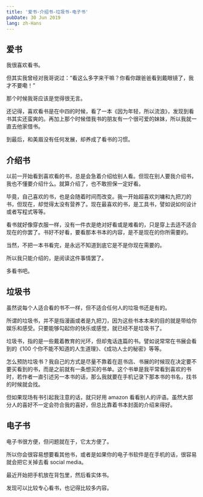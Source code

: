 ```yaml
---
title: '爱书-介绍书-垃圾书-电子书'
pubDate: 30 Jun 2019
lang: zh-Hans
---
```


## 爱书

我很喜欢看书。

但其实我曾经对我哥说过：“看这么多字来干嘛？你看你跟爸爸看到戴眼镜了，我才不要嘞！”

那个时候我哥应该是觉得很无言。

还记得，喜欢看书是在中四的时候，看了一本《因为年轻，所以流浪》，发现到看书其实还蛮爽的。再加上那个时候借我书的朋友有一个很可爱的妹妹，所以我就一直去他家借书。

到最后，和美眉没有任何发展，却养成了看书的习惯。

## 介绍书

以前一开始看到喜欢看的书，总是会急着介绍给别人看。但现在别人要我介绍书，我也不懂要介绍什么。就算介绍了，也不敢担保一定好看。

毕竟，自己喜欢的书，也是会随着时间而改变。我一开始超喜欢刘墉和九把刀的书，但现在，却觉得太没有营养了。现在最喜欢的书，是工具书，譬如说如何设计或者写程式等等。

看书就好像穿衣服一样，没有一件衣是绝对好看或是难看的，只是穿上去适不适合现在的你罢了。书好不好看，要看那本书本的内容，是不是现在的你所需要的。

当然，不把一本书看完，是永远不知道到底它是不是你现在需要的。

所以我只能介绍的，是阅读这件事情罢了。

多看书吧。

## 垃圾书

虽然说每个人适合看的书不一样，但不适合任何人的垃圾书还是有的。

所谓的垃圾书，并不是指漫画或者是九把刀，因为这些书本本来的目的就是带给你娱乐和感受。只要能够勾起你的快乐或感觉，就已经不是垃圾书了。

垃圾书，指的是一些戴着教育的光环，但却鬼话连篇的书。譬如说常常在书展会看到的《100 个你不能不知道的人生道理》、《成功人士的秘密》等等。

怎么预防垃圾书？我自己的方式是尽量不靠着在逛书店、书展的时候现在决定要不要买看到的书，而是之前就有一条想买的书单。这个书单是我平常看到喜欢的书时，若作者一直引述另一本书的话，那么我就要在手机记录下那本书的书名，找书的时候就会找。

但如果现场有书引起我注意的话，就只好用 amazon 看看别人的评语。虽然大部分人的喜好不一定会符合我的喜好，但总比靠着书本封面的介绍来得好。

## 电子书

电子书很方便，但问题就在于，它太方便了。

所以你会很容易想要看其他书，或者是如果你的电子书软件是在手机的话，很容易就会把它关掉去看 social media。

最近开始把手机放在背包里，然后看实体书。

发现可以比较专心看书，也记得比较多内容。
